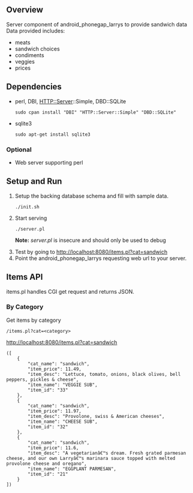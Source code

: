 == Overview ==
Server component of android_phonegap_larrys to provide sandwich data   
Data provided includes:   
* meats 
* sandwich choices        
* condiments     
* veggies
* prices
== Dependencies ==

<ul>
<li>perl, DBI, HTTP::Server::Simple, DBD::SQLite <br />
<pre>sudo cpan install "DBI" "HTTP::Server::Simple" "DBD::SQLite"
</pre>
</li>
<li>sqlite3 <br />
<pre>sudo apt-get install sqlite3</pre>
</li>
</ul>

=== Optional ===

* Web server supporting perl

== Setup and Run ==    
<ol>
<li>Setup the backing database schema and fill with sample data.<br />
<pre>./init.sh</pre>
</li>
<li>Start serving<br />
<pre>./server.pl</pre>
<b>Note:</b> <i>server.pl</i> is insecure and should only be used to debug
</li>
<li>Test by going to http://localhost:8080/items.pl?cat=sandwich</li>
<li>Point the android_phonegap_larrys requesting web url to your server.</li>
</ol>

== Items API ==
items.pl handles CGI get request and returns JSON.
=== By Category ===
Get items by category
<pre>
/items.pl?cat=<category>
</pre>
http://localhost:8080/items.pl?cat=sandwich
<pre>
([
    {
        "cat_name": "sandwich",
        "item_price": 11.49,
        "item_desc": "Lettuce, tomato, onions, black olives, bell peppers, pickles & cheese",
        "item_name": "VEGGIE SUB",
        "item_id": "33"
    },
    {
        "cat_name": "sandwich",
        "item_price": 11.97,
        "item_desc": "Provolone, swiss & American cheeses",
        "item_name": "CHEESE SUB",
        "item_id": "32"
    },
    {
        "cat_name": "sandwich",
        "item_price": 11.6,
        "item_desc": "A vegetarianâ€™s dream. Fresh grated parmesan cheese, and our own Larryâ€™s marinara sauce topped with melted provolone cheese and oregano",
        "item_name": "EGGPLANT PARMESAN",
        "item_id": "21"
    }
])
</pre>


